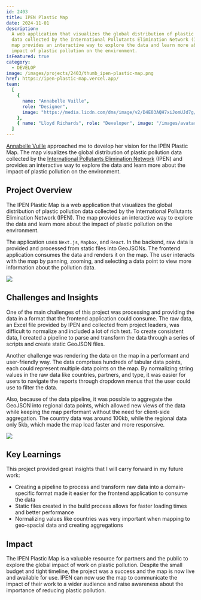 ```yaml
---
id: 2403
title: IPEN Plastic Map
date: 2024-11-01
description:
  A web application that visualizes the global distribution of plastic pollution
  data collected by the International Pollutants Elimination Network (IPEN). The
  map provides an interactive way to explore the data and learn more about the
  impact of plastic pollution on the environment.
isFeatured: true
category:
  - DEVELOP
image: /images/projects/2403/thumb_ipen-plastic-map.png
href: https://ipen-plastic-map.vercel.app/
team:
  [
    {
      name: "Annabelle Vuille",
      role: "Designer",
      image: "https://media.licdn.com/dms/image/v2/D4E03AQH7xiJomUJd7g/profile-displayphoto-shrink_400_400/profile-displayphoto-shrink_400_400/0/1718220097932?e=1741824000&v=beta&t=NBeAudRq2_jsN_jBZucOluzgrJLMYhYtXSZ8F4VRWZA",
    },
    { name: "Lloyd Richards", role: "Developer", image: "/images/avatar.png" },
  ]
---
```


[Annabelle Vuille](https://www.linkedin.com/in/annabelle-vuille/) approached me
to develop her vision for the IPEN Plastic Map. The map visualizes the global
distribution of plastic pollution data collected by the
[International Pollutants Elimination Network](https://www.stoppoisonplastic.org/)
(IPEN) and provides an interactive way to explore the data and learn more about
the impact of plastic pollution on the environment.

## Project Overview

The IPEN Plastic Map is a web application that visualizes the global
distribution of plastic pollution data collected by the International Pollutants
Elimination Network (IPEN). The map provides an interactive way to explore the
data and learn more about the impact of plastic pollution on the environment.

The application uses `Next.js`, `Mapbox`, and `React`. In the backend, raw data
is provided and processed from static files into GeoJSONs. The frontend
application consumes the data and renders it on the map. The user interacts with
the map by panning, zooming, and selecting a data point to view more information
about the pollution data.

![](/images/projects/2403/ipen-plastic-map-01.png)

## Challenges and Insights

One of the main challenges of this project was processing and providing the data
in a format that the frontend application could consume. The raw data, an Excel
file provided by IPEN and collected from project leaders, was difficult to
normalize and included a lot of rich text. To create consistent data, I created
a pipeline to parse and transform the data through a series of scripts and
create static GeoJSON files.

Another challenge was rendering the data on the map in a performant and
user-friendly way. The data comprises hundreds of tabular data points, each
could represent multiple data points on the map. By normalizing string values in
the raw data like countries, partners, and type, it was easier for users to
navigate the reports through dropdown menus that the user could use to filter
the data.

Also, because of the data pipeline, it was possible to aggregate the GeoJSON
into regional data points, which allowed new views of the data while keeping the
map performant without the need for client-side aggregation. The country data
was around 100kb, while the regional data only 5kb, which made the map load
faster and more responsive.

![](/images/projects/2403/ipen-plastic-map-02.png)

## Key Learnings

This project provided great insights that I will carry forward in my future
work:

- Creating a pipeline to process and transform raw data into a domain-specific
  format made it easier for the frontend application to consume the data
- Static files created in the build process allows for faster loading times and
  better performance
- Normalizing values like countries was very important when mapping to
  geo-spacial data and creating aggregations

## Impact

The IPEN Plastic Map is a valuable resource for partners and the public to
explore the global impact of work on plastic pollution. Despite the small budget
and tight timeline, the project was a success and the map is now live and
available for use. IPEN can now use the map to communicate the impact of their
work to a wider audience and raise awareness about the importance of reducing
plastic pollution.
